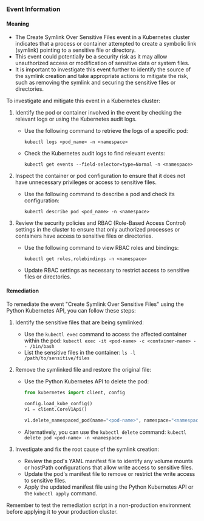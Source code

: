 
### Event Information

#### Meaning

- The Create Symlink Over Sensitive Files event in a Kubernetes cluster indicates that a process or container attempted to create a symbolic link (symlink) pointing to a sensitive file or directory.
- This event could potentially be a security risk as it may allow unauthorized access or modification of sensitive data or system files.
- It is important to investigate this event further to identify the source of the symlink creation and take appropriate actions to mitigate the risk, such as removing the symlink and securing the sensitive files or directories.

To investigate and mitigate this event in a Kubernetes cluster:
1. Identify the pod or container involved in the event by checking the relevant logs or using the Kubernetes audit logs.
   - Use the following command to retrieve the logs of a specific pod:
     ```
     kubectl logs <pod_name> -n <namespace>
     ```
   - Check the Kubernetes audit logs to find relevant events:
     ```
     kubectl get events --field-selector=type=Normal -n <namespace>
     ```

2. Inspect the container or pod configuration to ensure that it does not have unnecessary privileges or access to sensitive files.
   - Use the following command to describe a pod and check its configuration:
     ```
     kubectl describe pod <pod_name> -n <namespace>
     ```

3. Review the security policies and RBAC (Role-Based Access Control) settings in the cluster to ensure that only authorized processes or containers have access to sensitive files or directories.
   - Use the following command to view RBAC roles and bindings:
     ```
     kubectl get roles,rolebindings -n <namespace>
     ```
   - Update RBAC settings as necessary to restrict access to sensitive files or directories.

#### Remediation

To remediate the event "Create Symlink Over Sensitive Files" using the Python Kubernetes API, you can follow these steps:

1. Identify the sensitive files that are being symlinked:
   - Use the `kubectl exec` command to access the affected container within the pod: `kubectl exec -it <pod-name> -c <container-name> -- /bin/bash`
   - List the sensitive files in the container: `ls -l /path/to/sensitive/files`

2. Remove the symlinked file and restore the original file:
   - Use the Python Kubernetes API to delete the pod: 
     ```python
     from kubernetes import client, config

     config.load_kube_config()
     v1 = client.CoreV1Api()

     v1.delete_namespaced_pod(name="<pod-name>", namespace="<namespace>")
     ```
   - Alternatively, you can use the `kubectl delete` command: `kubectl delete pod <pod-name> -n <namespace>`

3. Investigate and fix the root cause of the symlink creation:
   - Review the pod's YAML manifest file to identify any volume mounts or hostPath configurations that allow write access to sensitive files.
   - Update the pod's manifest file to remove or restrict the write access to sensitive files.
   - Apply the updated manifest file using the Python Kubernetes API or the `kubectl apply` command.

Remember to test the remediation script in a non-production environment before applying it to your production cluster.

